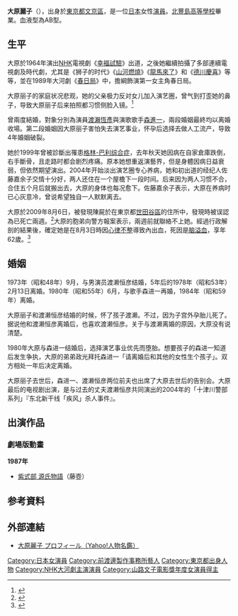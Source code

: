 {{japanese|japanese=大原 麗子|kana=おおはら れいこ|romaji=Ōhara Reiko}}
'''大原麗子'''（{{bd|1946年|11月13日|2009年|8月3日<ref name="a">{{Cite news |url=http://hochi.yomiuri.co.jp/entertainment/news/20090807-OHT1T00316.htm |title=大原麗子さん「復帰したかった」…3日に「病死」と判明、8日密葬 |publisher=[[讀賣新聞|讀賣新聞]] |date=2009-08-08 |accessdate=2009-08-08 |language=ja |archiveurl=https://web.archive.org/web/20090810203727/http://hochi.yomiuri.co.jp/entertainment/news/20090807-OHT1T00316.htm |archivedate=2009-08-10 |deadurl=yes }}</ref>|catIdx=Ohara Reiko}}），出身於[[東京都|東京都]][[文京區|文京區]]，是一位[[日本|日本]]女性[[演員|演員]]。[[北豐島高等學校|北豐島高等學校]]畢業。血液型為AB型。

== 生平 ==
大原於1964年演出[[NHK|NHK]]電視劇《[[幸福試驗|幸福試驗]]》出道，之後她繼續拍攝了多部連續電視劇及時代劇，尤其是《狮子的时代》《[[山河燃燒|山河燃燒]]》《[[龍馬來了|龍馬來了]]》和《[[德川慶喜_(大河劇)|德川慶喜]]》等等，並在1989年大河劇《[[春日局_(大河劇)|春日局]]》中，擔綱飾演第一女主角春日局。

大原丽子的家庭状况悲观，她的父亲极力反对女儿加入演艺圈，曾气到打歪她的鼻子，导致大原丽子后来拍照都习惯侧脸入镜。<ref>{{Cite news|url=https://ent.ltn.com.tw/m/news/breakingnews/2866752|title=玉女明星猝死家中3天被發現 遭父毆到鼻歪「只敢秀側臉|author=|date=2019-07-28|work=自由时报|publisher=|accessdate=2019-07-30|language=中文|format=|archive-date=2019-07-30|archive-url=https://web.archive.org/web/20190730060822/https://ent.ltn.com.tw/m/news/breakingnews/2866752|dead-url=no}}</ref>

曾兩度結婚，對象分別為演員[[渡瀨恆彥|渡瀨恆彥]]與演歌歌手[[森進一|森進一]]，兩段婚姻最終均以离婚收場。第二段婚姻因大原丽子害怕失去演艺事业，怀孕后选择去做人工流产，导致4年婚姻破裂。

她於1999年曾被診斷出罹患[[格林-巴利综合症|格林-巴利综合症]]，去年秋天她因病在自家倉庫跌倒，右手斷骨，且走路时都会剧烈疼痛。原本她想重返演藝界，但是身體因病日益衰弱，但依然期望演出。2004年开始淡出演艺圈专心养病，她和初出道的经纪人佐藤嘉余子交情十分好，两人还住在一个屋檐下一段时间。后来因为两人习惯不合，合住五个月后就搬出去，大原的身体也每况愈下。佐藤嘉余子表示，大原在养病时已心灰意冷，曾说希望独自一人默默离去。

大原於2009年8月6日，被發現陳屍於在東京都[[世田谷區|世田谷區]]的住所中，發現時被误認為已死亡兩週。<ref>{{Cite news|url=http://www.etaiwannews.com/etn/news_content.php?id=1024564&lang=eng_news&cate_img=260.jpg&cate_rss=DD,VD|title=日老牌女星大原麗子陳屍住家逾2週|publisher=[[Taiwan_News|Taiwan News]]|date=2009-08-06|accessdate=2009-08-23|language=zh|archive-date=2016-03-05|archive-url=https://web.archive.org/web/20160305012127/http://www.etaiwannews.com/etn/news_content.php?id=1024564&lang=eng_news&cate_img=260.jpg&cate_rss=DD,VD|dead-url=no}}</ref>大原的胞弟向警方報案表示，兩週前就聯絡不上她。經過行政解剖的結果後，確定她是在8月3日時因[[心律不整|心律不整]]導致內出血，死因是[[中風|脑溢血]]，享年62歲。<ref>{{Cite news |url=http://hochi.yomiuri.co.jp/entertainment/news/20090809-OHT1T00032.htm |title=大原麗子さん ひっそりと、天国へ…親族、友人のみでお別れ |publisher=[[讀賣新聞|讀賣新聞]] |date=2009-08-09 |accessdate=2009-08-09 |language=ja |archiveurl=https://web.archive.org/web/20090810194422/http://hochi.yomiuri.co.jp/entertainment/news/20090809-OHT1T00032.htm |archivedate=2009-08-10 |deadurl=yes }}</ref>

==婚姻==
1973年（昭和48年）9月，与男演员渡濑恒彦结婚，5年后的1978年（昭和53年）2月13日离婚。1980年（昭和55年）6月，与歌手森进一再婚，1984年（昭和59年）离婚。

大原丽子和渡濑恒彦结婚的时候，怀了孩子渡濑。不过，因为子宫外孕胎儿死了。据说他和渡濑恒彦离婚后，也喜欢渡濑恒彦。关于与渡濑离婚的原因，大原没有说清楚。

1980年大原与森进一结婚后，选择演艺事业优先而堕胎。想要孩子的森进一知道后发生争执，大原的弟弟政光拜托森进一「请离婚后和其他的女性生个孩子」。双方相处一年后决定离婚。

大原丽子去世后，森进一、渡濑恒彦两位前夫也出席了大原去世后的告别会。大原最后的电视剧出演，是与过去的丈夫渡濑恒彦共同演出的2004年的「十津川警部系列」『东北新干线「疾风」杀人事件』。

== 出演作品 ==
=== 劇場版動畫 ===
'''1987年'''
* [[源氏物語|紫式部 源氏物語]]（藤壺）

== 参考資料 ==
{{Reflist}}

== 外部連結 ==
*{{ja}} [http://talent.yahoo.co.jp/pf/profile/pp1932 大原麗子 プロフィール（Yahoo!人物名鑑）] {{Wayback|url=http://talent.yahoo.co.jp/pf/profile/pp1932 |date=20090810105958 }}

{{NHK大河劇主演演員}}
{{山路文子電影獎年度女演員}}
{{Authority control}}

{{DEFAULTSORT:Ohara Reiko}}
[[Category:日本女演員|Category:日本女演員]]
[[Category:前渡邊製作事務所藝人|Category:前渡邊製作事務所藝人]]
[[Category:東京都出身人物|Category:東京都出身人物]]
[[Category:NHK大河劇主演演員|Category:NHK大河劇主演演員]]
[[Category:山路文子電影獎年度女演員得主|Category:山路文子電影獎年度女演員得主]]